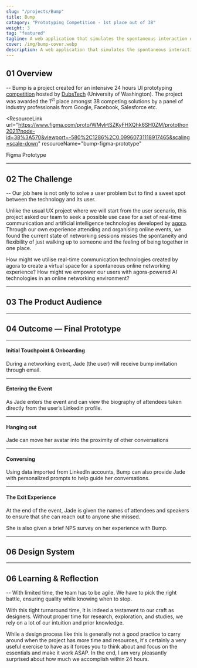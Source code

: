 ```yaml
---
slug: "/projects/Bump"
title: Bump
catagory: "Prototyping Competition - 1st place out of 38"
weight: 3
tag: "featured"
tagline: A web application that simulates the spontaneous interaction of real life networking events
cover: /img/bump-cover.webp
description: A web application that simulates the spontaneous interaction of real life networking events
---
```


## 01 Overview

-- Bump is a project created for an intensive 24 hours UI prototyping [competition](https://www.protothon.info/) hosted by [DubsTech](https://dubstech.org/) (University of Washington). The project was awarded the 1<sup>st</sup> place amongst 38 competing solutions by a panel of industry professionals from Google, Facebook, Salesforce etc.

<ProjectInfo>
  <ProjectInfoItem
    fieldName="My Role"
    value="Prototyping, Design System, Interaction Design"
  />
  <ProjectInfoItem
    fieldName="Project Scope"
    value="24 Hours  Prototyping Competition"
  />
  <ProjectInfoItem fieldName="Tools" value="Figma, p5js" />
  <ProjectInfoItem
    fieldName="Team"
    value="David Mai, Sophia Wang, Alvin Leung"
  />
</ProjectInfo>

<ResourceLink
  url="https://www.figma.com/proto/WMylrtSZKyFHXQhk6SH0ZM/protothon2021?node-id=38%3A570&viewport=-580%2C1286%2C0.09960731118917465&scaling=scale-down"
  resourceName="bump-figma-prototype"
>
  Figma Prototype
</ResourceLink>

---

## 02 The Challenge

-- Our job here is not only to solve a user problem but to find a sweet spot between the technology and its user.

Unlike the usual UX project where we will start from the user scenario, this project asked our team to seek a possible use case for a set of real-time communication and artificial intelligence technologies developed by [agora](https://www.agora.io/en/). Through our own experience attending and organising online events, we found the current state of networking sessions misses the spontaneity and flexibility of just walking up to someone and the feeling of being together in one place.

<ListLayout label="Problem Framing" noPadding>
  <ListItem>
    How might we utilise real-time communication technologies created by agora
    to create a virtual space for a spontaneous online networking experience?
  </ListItem>
  <ListItem>
    How might we empower our users with agora-powered AI technologies in an
    online networking environment?
  </ListItem>
</ListLayout>

---

## 03 The Product Audience

<FullImage src="/img/bump/target-customer.webp" alt="target customer" />
<FullImage src="/img/bump/user-persona.webp" alt="user persona" />

---

## 04 Outcome — Final Prototype

---

#### Initial Touchpoint & Onboarding

During a networking event, Jade (the user) will receive bump invitation through email.

<InterfaceDemo
  url="https://www.sfu.ca/~kkl64/videos/bump/discover_onboarding.mp4"
  noPadding
/>

---

#### Entering the Event

As Jade enters the event and can view the biography of attendees taken directly from the user’s Linkedin profile.

<InterfaceDemo
  url="https://www.sfu.ca/~kkl64/videos/bump/enter_event.mp4"
  noPadding
/>

---

#### Hanging out

Jade can move her avatar into the proximity of other conversations

<InterfaceDemo
  url="https://www.sfu.ca/~kkl64/videos/bump/join_conversation.mp4"
  noPadding
/>

---

#### Conversing

Using data imported from Linkedln accounts, Bump can also provide Jade with personalized prompts to help guide her conversations.

<InterfaceDemo
  url="https://www.sfu.ca/~kkl64/videos/bump/suggested_prompts.mp4"
  noPadding
/>

---

#### The Exit Experience

At the end of the event, Jade is given the names of attendees and speakers to ensure that she can reach out to anyone she missed.

She is also given a brief NPS survey on her experience with Bump.

<InterfaceDemo url="https://www.sfu.ca/~kkl64/videos/bump/exit.mp4" noPadding />

---

## 06 Design System

<FullImage src="/img/bump/design-system.webp" noPadding />

<FullImage src="/img/bump/conversation-states-floating.webp" />

<FullImage src="/img/bump/conversation-states-spectating.webp" noPadding />

<FullImage src="/img/bump/conversation-states-conversing.webp" noPadding />

---

## 06 Learning & Reflection

-- With limited time, the team has to be agile. We have to pick the right battle, ensuring quality while knowing when to stop.

With this tight turnaround time, it is indeed a testament to our craft as designers. Without proper time for research, exploration, and studies, we rely on a lot of our intuition and prior knowledge.

While a design process like this is generally not a good practice to carry around when the project has more time and resources, it's certainly a very useful exercise to have as it forces you to think about and focus on the essentials and make it work ASAP. In the end, I am very pleasantly surprised about how much we accomplish within 24 hours.
